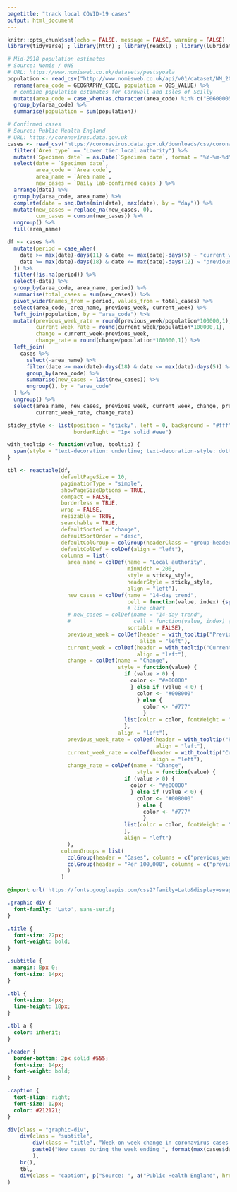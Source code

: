 ```yaml
---
pagetitle: "track local COVID-19 cases"
output: html_document
---
```


```r
knitr::opts_chunk$set(echo = FALSE, message = FALSE, warning = FALSE)
library(tidyverse) ; library(httr) ; library(readxl) ; library(lubridate) ; library(reactable) ; library(zoo) ; library(shiny) ; library(sparkline)

# Mid-2018 population estimates
# Source: Nomis / ONS
# URL: https://www.nomisweb.co.uk/datasets/pestsyoala
population <- read_csv("http://www.nomisweb.co.uk/api/v01/dataset/NM_2002_1.data.csv?geography=1820327937...1820328318&date=latest&gender=0&c_age=200&measures=20100&select=geography_code,obs_value") %>% 
  rename(area_code = GEOGRAPHY_CODE, population = OBS_VALUE) %>% 
  # combine population estimates for Cornwall and Isles of Scilly
  mutate(area_code = case_when(as.character(area_code) %in% c("E06000052", "E06000053") ~ "E06000052", TRUE ~ area_code)) %>% 
  group_by(area_code) %>% 
  summarise(population = sum(population))

# Confirmed cases
# Source: Public Health England
# URL: https://coronavirus.data.gov.uk
cases <- read_csv("https://coronavirus.data.gov.uk/downloads/csv/coronavirus-cases_latest.csv") %>% 
  filter(`Area type` == "Lower tier local authority") %>%
  mutate(`Specimen date` = as.Date(`Specimen date`, format = "%Y-%m-%d")) %>% 
  select(date = `Specimen date`,
         area_code = `Area code`,
         area_name = `Area name`,
         new_cases = `Daily lab-confirmed cases`) %>% 
  arrange(date) %>% 
  group_by(area_code, area_name) %>%
  complete(date = seq.Date(min(date), max(date), by = "day")) %>% 
  mutate(new_cases = replace_na(new_cases, 0),
         cum_cases = cumsum(new_cases)) %>% 
  ungroup() %>% 
  fill(area_name)
```

```r
df <- cases %>% 
  mutate(period = case_when(
    date >= max(date)-days(11) & date <= max(date)-days(5) ~ "current_week",
    date >= max(date)-days(18) & date <= max(date)-days(12) ~ "previous_week"
  )) %>% 
  filter(!is.na(period)) %>% 
  select(-date) %>%
  group_by(area_code, area_name, period) %>% 
  summarise(total_cases = sum(new_cases)) %>% 
  pivot_wider(names_from = period, values_from = total_cases) %>% 
  select(area_code, area_name, previous_week, current_week) %>% 
  left_join(population, by = "area_code") %>% 
  mutate(previous_week_rate = round(previous_week/population*100000,1),
         current_week_rate = round(current_week/population*100000,1),
         change = current_week-previous_week,
         change_rate = round(change/population*100000,1)) %>% 
  left_join(
    cases %>% 
      select(-area_name) %>% 
      filter(date >= max(date)-days(18) & date <= max(date)-days(5)) %>% 
      group_by(area_code) %>% 
      summarise(new_cases = list(new_cases)) %>% 
      ungroup(), by = "area_code"
  ) %>% 
  ungroup() %>% 
  select(area_name, new_cases, previous_week, current_week, change, previous_week_rate, 
         current_week_rate, change_rate)

sticky_style <- list(position = "sticky", left = 0, background = "#fff", zIndex = 1,
                     borderRight = "1px solid #eee")

with_tooltip <- function(value, tooltip) {
  span(style = "text-decoration: underline; text-decoration-style: dotted;", title = tooltip, value)
}

tbl <- reactable(df, 
                 defaultPageSize = 10,
                 paginationType = "simple",
                 showPageSizeOptions = TRUE,
                 compact = FALSE,
                 borderless = TRUE,
                 wrap = FALSE,
                 resizable = TRUE,
                 searchable = TRUE,
                 defaultSorted = "change",
                 defaultSortOrder = "desc",
                 defaultColGroup = colGroup(headerClass = "group-header", align = "left"),
                 defaultColDef = colDef(align = "left"),
                 columns = list(
                   area_name = colDef(name = "Local authority",
                                      minWidth = 200,
                                      style = sticky_style,
                                      headerStyle = sticky_style,
                                      align = "left"),
                   new_cases = colDef(name = "14-day trend", 
                                      cell = function(value, index) {sparkline(df$new_cases[[index]], type = "bar", barColor = "#39809E", zeroColor = "#FFFFFF", barWidth = 10, barSpacing = 2, chartRangeMin = 0, chartRangeMax = max(pull(filter(cases, date >= max(date)-days(18)), new_cases)))},
                                      # line chart
                   # new_cases = colDef(name = "14-day trend", 
                   #                    cell = function(value, index) {sparkline(df$new_cases[[index]], type = "line", lineColor = "#5E5E5E", fillColor = "#DFDFDF", lineWidth = 2, spotColor = '#5E5E5E', minSpotColor = '#5E5E5E', maxSpotColor = '#e00000', highlightSpotColor = '#000000', highlightLineColor = '#000000', spotRadius = 3)},
                                      sortable = FALSE),
                   previous_week = colDef(header = with_tooltip("Previous", paste("Week ending", format(max(cases$date)-days(12),'%A %d %B'))),
                                          align = "left"),
                   current_week = colDef(header = with_tooltip("Current", paste("Week ending", format(max(cases$date)-days(5),'%A %d %B'))),
                                         align = "left"),
                   change = colDef(name = "Change",
                                   style = function(value) {
                                     if (value > 0) {
                                       color <- "#e00000"
                                       } else if (value < 0) {
                                         color <- "#008000"
                                         } else {
                                           color <- "#777"
                                           }
                                     list(color = color, fontWeight = "bold")
                                     },
                                   align = "left"),
                   previous_week_rate = colDef(header = with_tooltip("Previous", paste("Week ending", format(max(cases$date)-days(12),'%A %d %B'))),
                                               align = "left"),
                   current_week_rate = colDef(header = with_tooltip("Current", paste("Week ending", format(max(cases$date)-days(5),'%A %d %B'))),
                                              align = "left"),
                   change_rate = colDef(name = "Change",
                                         style = function(value) {
                                     if (value > 0) {
                                       color <- "#e00000"
                                       } else if (value < 0) {
                                         color <- "#008000"
                                         } else {
                                           color <- "#777"
                                           }
                                     list(color = color, fontWeight = "bold")
                                     },
                                     align = "left")
                   ),
                 columnGroups = list(
                   colGroup(header = "Cases", columns = c("previous_week", "current_week", "change")),
                   colGroup(header = "Per 100,000", columns = c("previous_week_rate", "current_week_rate", "change_rate"))
                   )
                 )
```

```css
@import url('https://fonts.googleapis.com/css2?family=Lato&display=swap');

.graphic-div {
  font-family: 'Lato', sans-serif;
}

.title {
  font-size: 22px;
  font-weight: bold;
}

.subtitle {
  margin: 8px 0;
  font-size: 14px;
}

.tbl {
  font-size: 14px;
  line-height: 18px;
}

.tbl a {
  color: inherit;
}

.header {
  border-bottom: 2px solid #555;
  font-size: 14px;
  font-weight: bold;
}

.caption {
  text-align: right;
  font-size: 12px;
  color: #212121;
}
```

```r
div(class = "graphic-div",
    div(class = "subtitle",
        div(class = "title", "Week-on-week change in coronavirus cases tested under", a("pillar 1", href = 'https://www.gov.uk/government/publications/coronavirus-covid-19-scaling-up-testing-programmes/coronavirus-covid-19-scaling-up-our-testing-programmes#pillar1', target = "_blank"), "by local authority"),
        paste0("New cases during the week ending ", format(max(cases$date)-days(5),'%d %B'), ", compared with the week ending ", format(max(cases$date)-days(12),'%d %B'))
        ),
    br(),
    tbl,
    div(class = "caption", p("Source: ", a("Public Health England", href = 'https://coronavirus.data.gov.uk/', target = "_blank"), " | ", a("Office for National Statistics", href = 'https://www.nomisweb.co.uk/datasets/pestsyoala', target = "_blank")))
)
```
